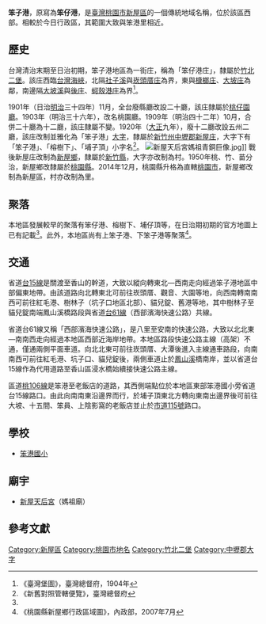 {{noteTA　
|1 = zh-cn:庄; zh-hk:庄; zh-tw:庄;
}}
{{Distinguish|笨港}} 
'''笨子港'''，原寫為'''笨仔港'''，是[[臺灣|臺灣]][[桃園市|桃園市]][[新屋區|新屋區]]的一個傳統地域名稱，位於該區西部。相較於今日行政區，其範圍大致與笨港里相近。

==歷史==
台灣清治末期至日治初期，笨子港地區為一街庄，稱為「笨仔港庄」，隸屬於[[竹北二堡|竹北二堡]]。該庄西臨[[台灣海峽|台灣海峽]]，北隔[[社子溪|社子溪]]與[[崁頭厝_(桃園市)|崁頭厝庄]]為界，東與[[槺榔_(桃園市)|槺榔庄]]、[[大坡_(桃園市)|大坡庄]]為鄰，南邊隔[[大坡溪|大坡溪]]與[[後庄_(桃園市)|後庄]]、[[蚵殼港_(桃園市)|蚵殼港庄]]為界<ref name="臺灣堡圖">《臺灣堡圖》，臺灣總督府，1904年</ref>。

1901年（日治[[明治|明治]]三十四年）11月，全台廢縣廳改設二十廳，該庄隸屬於[[桃仔園廳|桃仔園廳]]。1903年（明治三十六年），改名桃園廳。1909年（明治四十二年）10月，合併二十廳為十二廳，該庄隸屬不變。1920年（[[大正|大正]]九年），廢十二廳改設五州二廳，該庄改制並雅化為「笨子港」[[大字|大字]]，隸屬於[[新竹州|新竹州]][[中壢郡|中壢郡]][[新屋庄|新屋庄]]，大字下有「笨子港」、「榕樹下」、「埔子頂」小字名<ref>《新舊對照管轄便覽》，臺灣總督府</ref>。
[[File:新屋天后宮媽祖青銅巨像.jpg|thumb]]]]
戰後新屋庄改制為[[新屋鄉|新屋鄉]]，隸屬於[[新竹縣|新竹縣]]，大字亦改制為村。1950年桃、竹、苗分治，新屋鄉改隸屬於[[桃園縣|桃園縣]]。2014年12月，桃園縣升格為直轄[[桃園市|桃園市]]，新屋鄉改制為新屋區，村亦改制為里。

==聚落==
本地區發展較早的聚落有笨仔港、榕樹下、埔仔頂等，在日治期初期的官方地圖上已有記載<ref name="臺灣堡圖"/>。此外，本地區尚有上笨子港、下笨子港等聚落<ref>《桃園縣新屋鄉行政區域圖》，內政部，2007年7月</ref>。

==交通==
省道[[台15線|台15線]]是關渡至香山的幹道，大致以縱向轉東北—西南走向經過笨子港地區中部偏東地帶。由該道路向北轉東北可前往崁頭厝、觀音、大園等地，向西南轉南南西可前往紅毛港、樹林子（坑子口地區北部）、貓兒錠、舊港等地，其中樹林子至貓兒錠南端鳳山溪橋路段與省道[[台61線|台61線]]（西部濱海快速公路）共線。

省道台61線又稱「西部濱海快速公路」，是八里至安南的快速公路，大致以北北東—南南西走向經過本地區西部近海岸地帶。本地區路段快速公路主線（高架）不通，僅通兩側平面車道。向北北東可前往崁頭厝、大潭後進入主線通車路段，向南南西可前往紅毛港、坑子口、貓兒錠後，兩側車道止於[[鳳山溪|鳳山溪]]橋南岸，並以省道台15線作為代用道路至香山區浸水橋始續接快速公路主線。

區道[[桃106線|桃106線]]是笨港至老飯店的道路，其西側端點位於本地區東部笨港國小旁省道台15線路口。由此向南南東沿邊界而行，於埔子頂東北方轉向東南出邊界後可前往大坡、十五間、笨員、上陰影窩的老飯店並止於[[市道115號|市道115號]]路口。

==學校==
*[[笨港國小|笨港國小]]

==廟宇==
*[[新屋天后宮|新屋天后宮]]（媽祖廟）

==參考文獻==
{{reflist}}

{{中壢郡}}

[[Category:新屋區|Category:新屋區]]
[[Category:桃園市地名|Category:桃園市地名]]
[[Category:竹北二堡|Category:竹北二堡]]
[[Category:中壢郡大字|Category:中壢郡大字]]